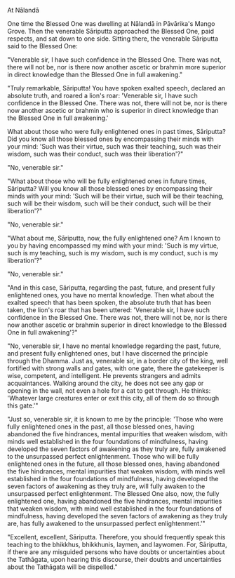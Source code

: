 At Nālandā

One time the Blessed One was dwelling at Nālandā in Pāvārika's Mango Grove. Then the venerable Sāriputta approached the Blessed One, paid respects, and sat down to one side. Sitting there, the venerable Sāriputta said to the Blessed One:

"Venerable sir, I have such confidence in the Blessed One. There was not, there will not be, nor is there now another ascetic or brahmin more superior in direct knowledge than the Blessed One in full awakening."

"Truly remarkable, Sāriputta! You have spoken exalted speech, declared an absolute truth, and roared a lion's roar: 'Venerable sir, I have such confidence in the Blessed One. There was not, there will not be, nor is there now another ascetic or brahmin who is superior in direct knowledge than the Blessed One in full awakening.'

What about those who were fully enlightened ones in past times, Sāriputta? Did you know all those blessed ones by encompassing their minds with your mind: 'Such was their virtue, such was their teaching, such was their wisdom, such was their conduct, such was their liberation'?"

"No, venerable sir."

"What about those who will be fully enlightened ones in future times, Sāriputta? Will you know all those blessed ones by encompassing their minds with your mind: 'Such will be their virtue, such will be their teaching, such will be their wisdom, such will be their conduct, such will be their liberation'?"

"No, venerable sir."

"What about me, Sāriputta, now, the fully enlightened one? Am I known to you by having encompassed my mind with your mind: 'Such is my virtue, such is my teaching, such is my wisdom, such is my conduct, such is my liberation'?"

"No, venerable sir."

"And in this case, Sāriputta, regarding the past, future, and present fully enlightened ones, you have no mental knowledge. Then what about the exalted speech that has been spoken, the absolute truth that has been taken, the lion's roar that has been uttered: 'Venerable sir, I have such confidence in the Blessed One. There was not, there will not be, nor is there now another ascetic or brahmin superior in direct knowledge to the Blessed One in full awakening'?"

"No, venerable sir, I have no mental knowledge regarding the past, future, and present fully enlightened ones, but I have discerned the principle through the Dhamma. Just as, venerable sir, in a border city of the king, well fortified with strong walls and gates, with one gate, there the gatekeeper is wise, competent, and intelligent. He prevents strangers and admits acquaintances. Walking around the city, he does not see any gap or opening in the wall, not even a hole for a cat to get through. He thinks: 'Whatever large creatures enter or exit this city, all of them do so through this gate.'"

"Just so, venerable sir, it is known to me by the principle: 'Those who were fully enlightened ones in the past, all those blessed ones, having abandoned the five hindrances, mental impurities that weaken wisdom, with minds well established in the four foundations of mindfulness, having developed the seven factors of awakening as they truly are, fully awakened to the unsurpassed perfect enlightenment. Those who will be fully enlightened ones in the future, all those blessed ones, having abandoned the five hindrances, mental impurities that weaken wisdom, with minds well established in the four foundations of mindfulness, having developed the seven factors of awakening as they truly are, will fully awaken to the unsurpassed perfect enlightenment. The Blessed One also, now, the fully enlightened one, having abandoned the five hindrances, mental impurities that weaken wisdom, with mind well established in the four foundations of mindfulness, having developed the seven factors of awakening as they truly are, has fully awakened to the unsurpassed perfect enlightenment.'"

"Excellent, excellent, Sāriputta. Therefore, you should frequently speak this teaching to the bhikkhus, bhikkhunis, laymen, and laywomen. For, Sāriputta, if there are any misguided persons who have doubts or uncertainties about the Tathāgata, upon hearing this discourse, their doubts and uncertainties about the Tathāgata will be dispelled."